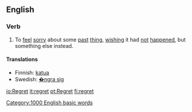 ==English==
=== Verb ===

#To [[feel]] [[sorry]] about some [[past]] [[thing]], [[wish]]ing it had [[not]] [[happen]]ed, but something else instead.

==== Translations ====
*Finnish: [[katua]]
*Swedish: [[�ngra sig]]
[[Category:1000 English basic words]]

[[io:Regret]]
[[it:regret]]
[[pt:Regret]]
[[fi:regret]]